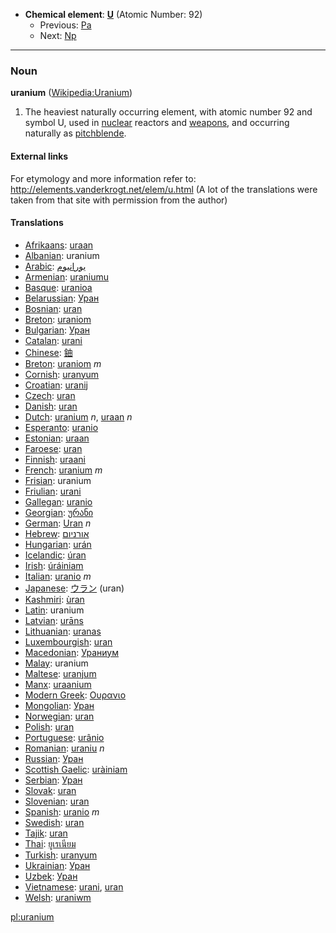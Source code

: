 *'''Chemical element''': '''[[U]]''' (Atomic Number: 92)
**Previous: [[Protactinium|Pa]]
**Next: [[Neptunium|Np]]
----
=== Noun ===
'''uranium''' ([[en:Uranium|Wikipedia:Uranium]])

#The heaviest naturally occurring element, with atomic number 92 and symbol U, used in [[nuclear]] reactors and [[weapon]]s, and occurring naturally as [[pitchblende]].

====External links====
For etymology and more information refer to:
http://elements.vanderkrogt.net/elem/u.html
(A lot of the translations were taken from that site with permission from the author)

==== Translations ====
*[[Afrikaans]]: [[uraan]]
*[[Albanian]]: uranium
*[[Arabic]]: [[يورانيوم]]
*[[Armenian]]: [[uraniumu]]
*[[Basque]]: [[uranioa]]
*[[Belarussian]]: [[Уран]]
*[[Bosnian]]: [[uran]]
*[[Breton]]: [[uraniom]]
*[[Bulgarian]]: [[Уран]]
*[[Catalan]]: [[urani]]
*[[Chinese]]: [[鈾]]
*[[Breton]]: [[uraniom]] ''m''
*[[Cornish]]: [[uranyum]]
*[[Croatian]]: [[uranij]]
*[[Czech]]: [[uran]]
*[[Danish]]: [[uran]]
*[[Dutch]]: [[uranium]] ''n'', [[uraan]] ''n''
*[[Esperanto]]: [[uranio]]
*[[Estonian]]: [[uraan]]
*[[Faroese]]: [[uran]]
*[[Finnish]]: [[uraani]]
*[[French]]: [[uranium]] ''m''
*[[Frisian]]: uranium
*[[Friulian]]: [[urani]]
*[[Gallegan]]: [[uranio]]
*[[Georgian]]: [[ურანი]]
*[[German]]: [[Uran]] ''n''
*[[Hebrew]]: [[אורניום]]
*[[Hungarian]]: [[urán]]
*[[Icelandic]]: [[úran]]
*[[Irish]]: [[úráiniam]]
*[[Italian]]: [[uranio]] ''m''
*[[Japanese]]: [[ウラン]] (uran)
*[[Kashmiri]]: [[ùran]]
*[[Latin]]: uranium
*[[Latvian]]: [[urāns]]
*[[Lithuanian]]: [[uranas]]
*[[Luxembourgish]]: [[uran]]
*[[Macedonian]]: [[Ураниум]]
*[[Malay]]: uranium
*[[Maltese]]: [[uranjum]]
*[[Manx]]: [[uraanium]]
*[[Modern Greek]]: [[Ουρανιο]] '' ''
*[[Mongolian]]: [[Уран]]
*[[Norwegian]]: [[uran]]
*[[Polish]]: [[uran]] '' ''
*[[Portuguese]]: [[urânio]]
*[[Romanian]]: [[uraniu]] ''n''
*[[Russian]]: [[Уран]] '' ''
*[[Scottish Gaelic]]: [[uràiniam]]
*[[Serbian]]: [[Уран]]
*[[Slovak]]: [[uran]]
*[[Slovenian]]: [[uran]]
*[[Spanish]]: [[uranio]] ''m''
*[[Swedish]]: [[uran]]
*[[Tajik]]: [[uran]]
*[[Thai]]: [[ยูเรเนียม]]
*[[Turkish]]: [[uranyum]]
*[[Ukrainian]]: [[Уран]]
*[[Uzbek]]: [[Уран]]
*[[Vietnamese]]: [[urani]], [[uran]]
*[[Welsh]]: [[uraniwm]]

[[pl:uranium]]
